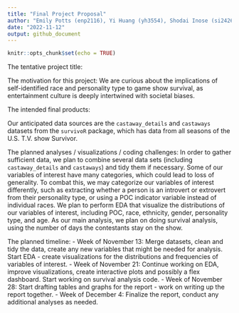 ```yaml
---
title: "Final Project Proposal"
author: "Emily Potts (enp2116), Yi Huang (yh3554), Shodai Inose (si2426), Farizah Rob (fir2103)"
date: "2022-11-12"
output: github_document
---
```


```r
knitr::opts_chunk$set(echo = TRUE)
```

The tentative project title:

The motivation for this project: We are curious about the implications of self-identified race and personality type to game show survival, as entertainment culture is deeply intertwined with societal biases.

The intended final products:

Our anticipated data sources are the `castaway_details` and `castaways` datasets from the `survivoR` package, which has data from all seasons of the U.S. T.V. show Survivor.

The planned analyses / visualizations / coding challenges: In order to gather sufficient data, we plan to combine several data sets (including `castaway_details` and `castaways`) and tidy them if necessary. Some of our variables of interest have many categories, which could lead to loss of generality. To combat this, we may categorize our variables of interest differently, such as extracting whether a person is an introvert or extrovert from their personality type, or using a POC indicator variable instead of individual races. We plan to perform EDA that visualize the distributions of our variables of interest, including POC, race, ethnicity, gender, personality type, and age. As our main analysis, we plan on doing survival analysis, using the number of days the contestants stay on the show.

The planned timeline: 
- Week of November 13: Merge datasets, clean and tidy the data, create any new variables that might be needed for analysis. Start EDA - create visualizations for the distributions and frequencies of variables of interest. 
- Week of November 21: Continue working on EDA, improve visualizations, create interactive plots and possibly a flex dashboard. Start working on survival analysis code. 
- Week of November 28: Start drafting tables and graphs for the report - work on writing up the report together. 
- Week of December 4: Finalize the report, conduct any additional analyses as needed.

